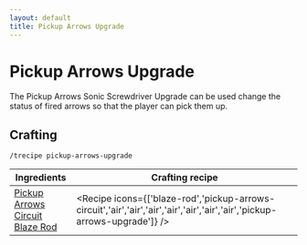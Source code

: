 ```yaml
---
layout: default
title: Pickup Arrows Upgrade
---
```



Pickup Arrows Upgrade
===================

The Pickup Arrows Sonic Screwdriver Upgrade can be used change the status of fired arrows so that the player can pick them up.

## Crafting

`/trecipe pickup-arrows-upgrade`

| Ingredients | Crafting recipe |
| ----------- | --------------- |
| [Pickup Arrows Circuit](/recipes/sonic-circuits/pickup-arrows-circuit)<br/>[Blaze Rod](https://minecraft.wiki/w/Blaze_Rod) | <Recipe icons={['blaze-rod','pickup-arrows-circuit','air','air','air','air','air','air','air','pickup-arrows-upgrade']} /> |
